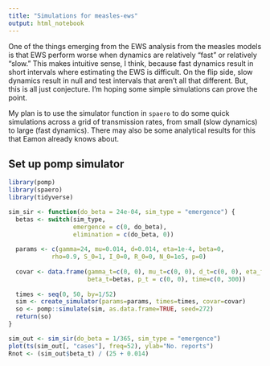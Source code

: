 ```yaml
---
title: "Simulations for measles-ews"
output: html_notebook
---
```


One of the things emerging from the EWS analysis from the measles models is that EWS perform worse when dynamics are relatively "fast" or relatively "slow."
This makes intuitive sense, I think, because fast dynamics result in short intervals where estimating the EWS is difficult.
On the flip side, slow dynamics result in null and test intervals that aren't all that different.
But, this is all just conjecture.
I'm hoping some simple simulations can prove the point.

My plan is to use the simulator function in `spaero` to do some quick simulations across a grid of transmission rates, from small (slow dynamics) to large (fast dynamics).
There may also be some analytical results for this that Eamon already knows about.

## Set up pomp simulator

```r
library(pomp)
library(spaero)
library(tidyverse)

sim_sir <- function(do_beta = 24e-04, sim_type = "emergence") {
  betas <- switch(sim_type,
                  emergence = c(0, do_beta),
                  elimination = c(do_beta, 0))
  
  params <- c(gamma=24, mu=0.014, d=0.014, eta=1e-4, beta=0,
            rho=0.9, S_0=1, I_0=0, R_0=0, N_0=1e5, p=0)
  
  covar <- data.frame(gamma_t=c(0, 0), mu_t=c(0, 0), d_t=c(0, 0), eta_t=c(0, 0),
                      beta_t=betas, p_t = c(0, 0), time=c(0, 300))
  
  times <- seq(0, 50, by=1/52)
  sim <- create_simulator(params=params, times=times, covar=covar)
  so <- pomp::simulate(sim, as.data.frame=TRUE, seed=272)
  return(so)
}

sim_out <- sim_sir(do_beta = 1/365, sim_type = "emergence")
plot(ts(sim_out[, "cases"], freq=52), ylab="No. reports")
Rnot <- (sim_out$beta_t) / (25 + 0.014)
```
